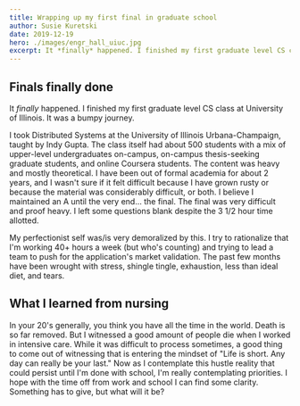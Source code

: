 ```yaml
---
title: Wrapping up my first final in graduate school
author: Susie Kuretski
date: 2019-12-19
hero: ./images/engr_hall_uiuc.jpg
excerpt: It *finally* happened. I finished my first graduate level CS class at University of Illinois. It was a bumpy journey.
---
```


## Finals finally done

It *finally* happened. I finished my first graduate level CS class at University of Illinois. It was a bumpy journey.

I took Distributed Systems at the University of Illinois Urbana-Champaign, taught by Indy Gupta. The class itself had about 
500 students with a mix of upper-level undergraduates on-campus, on-campus thesis-seeking graduate students, and online Coursera students. 
The content was heavy and mostly theoretical. I have been out of formal academia for about 2 years, and I wasn't sure if it felt difficult because I have grown rusty 
or because the material was considerably difficult, or both. I believe I maintained an A until the very end... the final. The final was very difficult and proof heavy. I left some questions blank despite the 3 1/2 hour time allotted. 

My perfectionist self was/is very demoralized by this. I try to rationalize that I'm working 40+ hours a week (but who's counting) and
trying to lead a team to push for the application's market validation. The past few months have been wrought with stress, shingle tingle, exhaustion, 
less than ideal diet, and tears. 
## What I learned from nursing

In your 20's generally, you think you have all the time in the world. Death is so far removed. But I witnessed a good amount of people 
die when I worked in intensive care. While it was difficult to process sometimes, a good thing to come out of witnessing that is entering the mindset
of "Life is short. Any day can really be your last." Now as I contemplate this hustle reality that could persist until I'm done with school, I'm 
really contemplating priorities. I hope with the time off from work and school I can find some clarity. Something has to give, but what will it be?